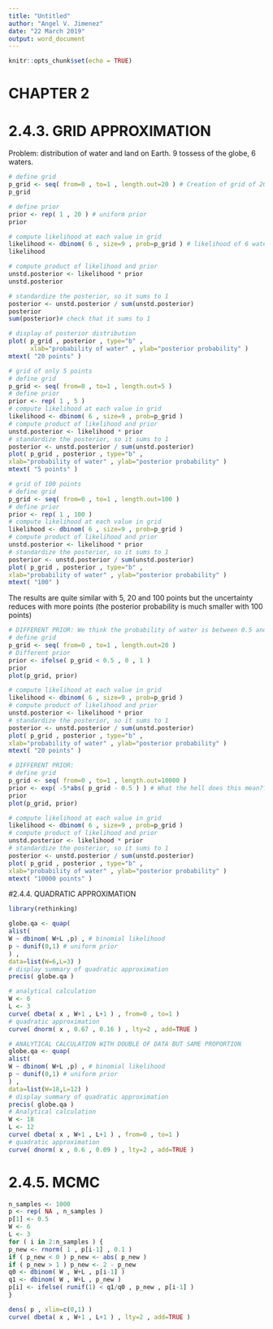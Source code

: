 ---
title: "Untitled"
author: "Angel V. Jimenez"
date: "22 March 2019"
output: word_document
---

```{r setup, include=FALSE}
knitr::opts_chunk$set(echo = TRUE)
```

# CHAPTER 2

# 2.4.3. GRID APPROXIMATION

Problem: distribution of water and land on Earth. 9 tossess of the globe, 6 waters. 

```{r}
# define grid
p_grid <- seq( from=0 , to=1 , length.out=20 ) # Creation of grid of 20 points between 0 and 1 (continuous)
p_grid
```



```{r}
# define prior
prior <- rep( 1 , 20 ) # uniform prior
prior
```



```{r}
# compute likelihood at each value in grid
likelihood <- dbinom( 6 , size=9 , prob=p_grid ) # likelihood of 6 waters in 9 tossess given the different likelihoods given by the grid
likelihood
```


```{r}
# compute product of likelihood and prior
unstd.posterior <- likelihood * prior
unstd.posterior
```


```{r}
# standardize the posterior, so it sums to 1
posterior <- unstd.posterior / sum(unstd.posterior)
posterior
sum(posterior)# check that it sums to 1
```


```{r}
# display of posterior distribution
plot( p_grid , posterior , type="b" ,
      xlab="probability of water" , ylab="posterior probability" )
mtext( "20 points" )
```

```{r}
# grid of only 5 points
# define grid
p_grid <- seq( from=0 , to=1 , length.out=5 )
# define prior
prior <- rep( 1 , 5 )
# compute likelihood at each value in grid
likelihood <- dbinom( 6 , size=9 , prob=p_grid )
# compute product of likelihood and prior
unstd.posterior <- likelihood * prior
# standardize the posterior, so it sums to 1
posterior <- unstd.posterior / sum(unstd.posterior)
plot( p_grid , posterior , type="b" ,
xlab="probability of water" , ylab="posterior probability" )
mtext( "5 points" )
```

```{r}
# grid of 100 points
# define grid
p_grid <- seq( from=0 , to=1 , length.out=100 )
# define prior
prior <- rep( 1 , 100 )
# compute likelihood at each value in grid
likelihood <- dbinom( 6 , size=9 , prob=p_grid )
# compute product of likelihood and prior
unstd.posterior <- likelihood * prior
# standardize the posterior, so it sums to 1
posterior <- unstd.posterior / sum(unstd.posterior)
plot( p_grid , posterior , type="b" ,
xlab="probability of water" , ylab="posterior probability" )
mtext( "100" )
```

The results are quite similar with 5, 20 and 100 points but the uncertainty reduces with more points (the posterior probability is much smaller with 100 points)

```{r}
# DIFFERENT PRIOR: We think the probability of water is between 0.5 and 1
# define grid
p_grid <- seq( from=0 , to=1 , length.out=20 )
# Different prior
prior <- ifelse( p_grid < 0.5 , 0 , 1 )
prior
plot(p_grid, prior)
```


```{r}
# compute likelihood at each value in grid
likelihood <- dbinom( 6 , size=9 , prob=p_grid )
# compute product of likelihood and prior
unstd.posterior <- likelihood * prior
# standardize the posterior, so it sums to 1
posterior <- unstd.posterior / sum(unstd.posterior)
plot( p_grid , posterior , type="b" ,
xlab="probability of water" , ylab="posterior probability" )
mtext( "20 points" )
```


```{r}
# DIFFERENT PRIOR: 
# define grid
p_grid <- seq( from=0 , to=1 , length.out=10000 )
prior <- exp( -5*abs( p_grid - 0.5 ) ) # What the hell does this mean??
prior
plot(p_grid, prior)
```

```{r}
# compute likelihood at each value in grid
likelihood <- dbinom( 6 , size=9 , prob=p_grid )
# compute product of likelihood and prior
unstd.posterior <- likelihood * prior
# standardize the posterior, so it sums to 1
posterior <- unstd.posterior / sum(unstd.posterior)
plot( p_grid , posterior , type="b" ,
xlab="probability of water" , ylab="posterior probability" )
mtext( "10000 points" )
```

#2.4.4. QUADRATIC APPROXIMATION

```{r}
library(rethinking)
```

```{r}
globe.qa <- quap(
alist(
W ~ dbinom( W+L ,p) , # binomial likelihood
p ~ dunif(0,1) # uniform prior
) ,
data=list(W=6,L=3) )
# display summary of quadratic approximation
precis( globe.qa )
```

```{r}
# analytical calculation
W <- 6
L <- 3
curve( dbeta( x , W+1 , L+1 ) , from=0 , to=1 )
# quadratic approximation
curve( dnorm( x , 0.67 , 0.16 ) , lty=2 , add=TRUE )
```


```{r}
# ANALYTICAL CALCULATION WITH DOUBLE OF DATA BUT SAME PROPORTION
globe.qa <- quap(
alist(
W ~ dbinom( W+L ,p) , # binomial likelihood
p ~ dunif(0,1) # uniform prior
) ,
data=list(W=18,L=12) )
# display summary of quadratic approximation
precis( globe.qa )
# Analytical calculation
W <- 18
L <- 12
curve( dbeta( x , W+1 , L+1 ) , from=0 , to=1 )
# quadratic approximation
curve( dnorm( x , 0.6 , 0.09 ) , lty=2 , add=TRUE )
```

# 2.4.5. MCMC

```{r}
n_samples <- 1000
p <- rep( NA , n_samples )
p[1] <- 0.5
W <- 6
L <- 3
for ( i in 2:n_samples ) {
p_new <- rnorm( 1 , p[i-1] , 0.1 )
if ( p_new < 0 ) p_new <- abs( p_new )
if ( p_new > 1 ) p_new <- 2 - p_new
q0 <- dbinom( W , W+L , p[i-1] )
q1 <- dbinom( W , W+L , p_new )
p[i] <- ifelse( runif(1) < q1/q0 , p_new , p[i-1] )
}

```


```{r}
dens( p , xlim=c(0,1) )
curve( dbeta( x , W+1 , L+1 ) , lty=2 , add=TRUE )
```



